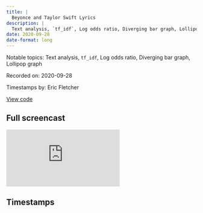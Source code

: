 ```yaml
---
title: |
  Beyonce and Taylor Swift Lyrics
description: |
  Text analysis, `tf_idf`, Log odds ratio, Diverging bar graph, Lollipop graph
date: 2020-09-28
date-format: long
---
```


Notable topics: Text analysis, `tf_idf`, Log odds ratio, Diverging bar graph, Lollipop graph

Recorded on: 2020-09-28

Timestamps by: Eric Fletcher

[View code](https://github.com/dgrtwo/data-screencasts/blob/master/2020_09_29_taylor_swift_beyonce.Rmd)

## Full screencast

<iframe class="video" src="https://www.youtube.com/embed/vYbDyfv_v4Q" title="YouTube video player" frameborder="0" allow="accelerometer; autoplay; clipboard-write; encrypted-media; gyroscope; picture-in-picture" allowfullscreen></iframe>

## Timestamps

<script id="timestamps" type="application-json">[{"timestamp_with_hours":"0:7:50","description":"Use `fct_reorder` from the `forcats` package to reorder `title` factor levels by sorting along the `sales` variable in `geom_col` plot.","functions":"fct_reorder","packages":"forcats","timestamp_sec":470},{"timestamp_with_hours":"0:8:10","description":"Use `labels = dollar` from the `scales` package to format the `geom_col` x-axis values as currency.","functions":"labels","packages":"scales","timestamp_sec":490},{"timestamp_with_hours":"0:11:15","description":"Use `rename_all(str_to_lower)` to convert variable names to lowercase.","functions":"rename_all | str_to_lower","packages":"dplyr | stringr","timestamp_sec":675},{"timestamp_with_hours":"0:12:45","description":"Use `unnest_tokens` from the `tidytext` package to split the lyrics into one-lyric-per-row.","functions":"unnest_tokens","packages":"tidytext","timestamp_sec":765},{"timestamp_with_hours":"0:13:00","description":"Use `anti_join` from the `tidytext` package to find the most common words int he lyrics without `stop_words`.","functions":"anti_join","packages":"dplyr","timestamp_sec":780},{"timestamp_with_hours":"0:15:15","description":"Use `bind_tf_idf` from the `tidytext` package to determine `tf` - the proportion each word has in each album and `idf` - how specific each word is to each particular album.","functions":"bind_tf_idf","packages":"tidytext","timestamp_sec":915},{"timestamp_with_hours":"0:17:45","description":"Use `reorder_within` with `scale_y_reordered` in order to reorder the bars within each `facet panel`. David replaces `top_n` with `slice_max` from the `dplyr` package in order to show the top 10 words with `ties = FALSE`.","functions":"reorder_within | scale_y_reordered | slice_max","packages":"tidytext | dplyr","timestamp_sec":1065},{"timestamp_with_hours":"0:20:45","description":"Use `bind_log_odds` from the `tidylo` package to calculate the `log odds ratio` of album and words, that is how much more common is the word in a specific album than across all the other albums.","functions":"bind_log_odds","packages":"tidylo","timestamp_sec":1245},{"timestamp_with_hours":"0:23:10","description":"Use `filter(str_length(word) <= 3)` to come up with a list in order to remove common filler words like `ah`, `uh`, `ha`, `ey`, `eeh`, and `huh`.","functions":"filter | str_length","packages":"dplyr | stringr","timestamp_sec":1390},{"timestamp_with_hours":"0:27:00","description":"Use `mdy` from the `lubridate` package and `str_remove(released, \" \\\\(.*)\"))` from the `stringr` package to parse the dates in the `released` variable.","functions":"distinct | mdy | str_remove","packages":"dplyr | lubridate | stringr","timestamp_sec":1620},{"timestamp_with_hours":"0:28:15","description":"Use `inner_join` from the `dplyr` package to join `taylor_swift_words` with `release_dates`. \n \n David ends up having to use `fct_recode` since the albums `reputation` and `folklore` were nor `lowercase` in a previous table thus excluding them from the `inner_join`.","functions":"inner_join | fct_recode","packages":"dplyr | forcats","timestamp_sec":1695},{"timestamp_with_hours":"0:28:30","description":"Use `fct_reorder` from the `forcats` package to reorder `album` factor levels by sorting along the `released` variable to be used in the `faceted` `geom_col`.","functions":"fct_reorder | geom_col","packages":"forcats | ggplot2","timestamp_sec":1710},{"timestamp_with_hours":"0:34:40","description":"Use `bind_rows` from hte `dplyr` package to bind `ts` with `beyonce` with `unnest_tokens` from the `tidytext` package to get one lyric per row per artist.","functions":"bind_rows | unnest_tokens","packages":"dplyr | tidytext","timestamp_sec":2080},{"timestamp_with_hours":"0:38:40","description":"Use `bind_log_odds` to figure out which words are more likely to come from a Taylor Swift or Beyonce song?","functions":"bind_log_odds","packages":"tidylo","timestamp_sec":2320},{"timestamp_with_hours":"0:41:10","description":"Use `slice_max` from the `dplyr` package to select the top 100 words by `num_words_total` and then the top 25 by `log_odds_weighted`. Results are used to create a diverging bar chart showing which words are most common between Beyonce and Taylor Swift songs.","functions":"slice_max | geom_col | ifelse | fct_reorder","packages":"dplyr | ggplot2 | forcats","timestamp_sec":2470},{"timestamp_with_hours":"0:44:40","description":"Use `scale_x_continuous` to make the `log_odds_weighted` scale more interpretable.","functions":"scale_x_continuous","packages":"ggplot2","timestamp_sec":2680},{"timestamp_with_hours":"0:50:45","description":"Take the previous plot and turn it into a `lollipop graph` with `geom_point(aes(size = num_words_total, color = direction))`","functions":"geom_col | geom_point | geom_vline","packages":"ggplot2","timestamp_sec":3045},{"timestamp_with_hours":"0:53:05","description":"Use `ifelse` to change the `1x` value on the x-axis to `same`.","functions":"ifelse","packages":"base","timestamp_sec":3185},{"timestamp_with_hours":"0:54:15","description":"Create a `geom_point` with `geom_abline` to show the most popular words they use in common.","functions":"pivot_wider | clean_names | geom_abline | geom_point | slice_max | scale_y_log_10 | scale_x_log_10 | geom_text","packages":"tidyr | ggplot2 | dplyr","timestamp_sec":3255},{"timestamp_with_hours":"1:01:55","description":"Summary of screencast.","timestamp_sec":3715}]</script>
